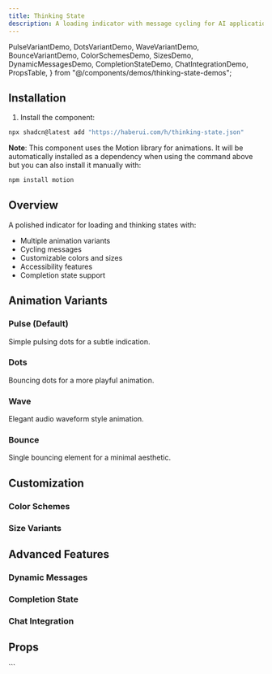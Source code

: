 ```yaml
---
title: Thinking State
description: A loading indicator with message cycling for AI applications.
---
```


  PulseVariantDemo,
  DotsVariantDemo,
  WaveVariantDemo,
  BounceVariantDemo,
  ColorSchemesDemo,
  SizesDemo,
  DynamicMessagesDemo,
  CompletionStateDemo,
  ChatIntegrationDemo,
  PropsTable,
} from "@/components/demos/thinking-state-demos";

## Installation

1. Install the component:

```bash
npx shadcn@latest add "https://haberui.com/h/thinking-state.json"
```

**Note**: This component uses the Motion library for animations. It will be automatically installed as a dependency when using the command above but you can also install it manually with:

```bash
npm install motion
```

## Overview

A polished indicator for loading and thinking states with:

- Multiple animation variants
- Cycling messages
- Customizable colors and sizes
- Accessibility features
- Completion state support

## Animation Variants

### Pulse (Default)

Simple pulsing dots for a subtle indication.

<div className="not-prose my-6">
  <PulseVariantDemo />
</div>

### Dots

Bouncing dots for a more playful animation.

<div className="not-prose my-6">
  <DotsVariantDemo />
</div>

### Wave

Elegant audio waveform style animation.

<div className="not-prose my-6">
  <WaveVariantDemo />
</div>

### Bounce

Single bouncing element for a minimal aesthetic.

<div className="not-prose my-6">
  <BounceVariantDemo />
</div>

## Customization

### Color Schemes

<div className="not-prose my-6">
  <ColorSchemesDemo />
</div>

### Size Variants

<div className="not-prose my-6">
  <SizesDemo />
</div>

## Advanced Features

### Dynamic Messages

<div className="not-prose my-6">
  <DynamicMessagesDemo />
</div>

### Completion State

<div className="not-prose my-6">
  <CompletionStateDemo />
</div>

### Chat Integration

<div className="not-prose my-6">
  <ChatIntegrationDemo />
</div>

## Props

<PropsTable />
```
